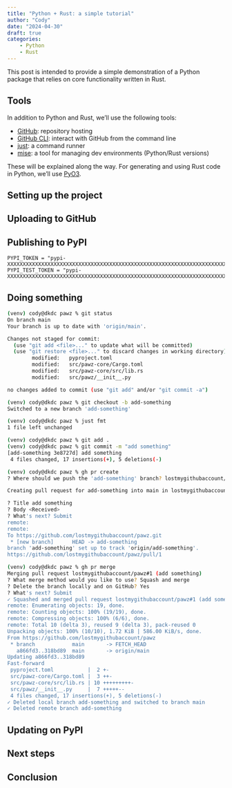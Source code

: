 ```yaml
---
title: "Python + Rust: a simple tutorial"
author: "Cody"
date: "2024-04-30"
draft: true
categories: 
    - Python
    - Rust
---
```


This post is intended to provide a simple demonstration of a Python package that relies on core functionality written in Rust.

## Tools

In addition to Python and Rust, we'll use the following tools:

- [GitHub](https://github.com): repository hosting
- [GitHub CLI](https://cli.github.com): interact with GitHub from the command line
- [just](https://github.com/casey/just): a command runner
- [mise](https://github.com/jdx/mise): a tool for managing dev environments
 (Python/Rust versions)

These will be explained along the way. For generating and using Rust code in Python, we'll use [PyO3](https://pyo3.rs/).

## Setting up the project

## Uploading to GitHub

## Publishing to PyPI

```.env
PYPI_TOKEN = "pypi-XXXXXXXXXXXXXXXXXXXXXXXXXXXXXXXXXXXXXXXXXXXXXXXXXXXXXXXXXXXXXXXXXXXXXXXXXXXXXXXXXXXXXXXXXXXXXXXXXXXXXXXXXXXXXXXXXXXXXXXXXXXXXXXXXXXXXXXXXXXXXXXXXXXXXXXXXXXXXXXXXXXXXXXXXXXXXX"
PYPI_TEST_TOKEN = "pypi-XXXXXXXXXXXXXXXXXXXXXXXXXXXXXXXXXXXXXXXXXXXXXXXXXXXXXXXXXXXXXXXXXXXXXXXXXXXXXXXXXXXXXXXXXXXXXXXXXXXXXXXXXXXXXXXXXXXXXXXXXXXXXXXXXXXXXXXXXXXXXXXXXXXXXXXXXXXXXXXXXXXXXXXXXXXXXXXXXXXX"
```

## Doing something

```.bash
(venv) cody@dkdc pawz % git status
On branch main
Your branch is up to date with 'origin/main'.

Changes not staged for commit:
  (use "git add <file>..." to update what will be committed)
  (use "git restore <file>..." to discard changes in working directory)
        modified:   pyproject.toml
        modified:   src/pawz-core/Cargo.toml
        modified:   src/pawz-core/src/lib.rs
        modified:   src/pawz/__init__.py

no changes added to commit (use "git add" and/or "git commit -a")
```

```.bash
(venv) cody@dkdc pawz % git checkout -b add-something
Switched to a new branch 'add-something'
```

```.bash
(venv) cody@dkdc pawz % just fmt
1 file left unchanged
```

```.bash
(venv) cody@dkdc pawz % git add .
(venv) cody@dkdc pawz % git commit -m "add something"
[add-something 3e8727d] add something
 4 files changed, 17 insertions(+), 5 deletions(-)
```

```.bash
(venv) cody@dkdc pawz % gh pr create
? Where should we push the 'add-something' branch? lostmygithubaccount/pawz

Creating pull request for add-something into main in lostmygithubaccount/pawz

? Title add something
? Body <Received>
? What's next? Submit
remote:
remote:
To https://github.com/lostmygithubaccount/pawz.git
 * [new branch]      HEAD -> add-something
branch 'add-something' set up to track 'origin/add-something'.
https://github.com/lostmygithubaccount/pawz/pull/1
```

```.bash
(venv) cody@dkdc pawz % gh pr merge
Merging pull request lostmygithubaccount/pawz#1 (add something)
? What merge method would you like to use? Squash and merge
? Delete the branch locally and on GitHub? Yes
? What's next? Submit
✓ Squashed and merged pull request lostmygithubaccount/pawz#1 (add something)
remote: Enumerating objects: 19, done.
remote: Counting objects: 100% (19/19), done.
remote: Compressing objects: 100% (6/6), done.
remote: Total 10 (delta 3), reused 9 (delta 3), pack-reused 0
Unpacking objects: 100% (10/10), 1.72 KiB | 586.00 KiB/s, done.
From https://github.com/lostmygithubaccount/pawz
 * branch            main       -> FETCH_HEAD
   a866fd3..318bd89  main       -> origin/main
Updating a866fd3..318bd89
Fast-forward
 pyproject.toml           |  2 +-
 src/pawz-core/Cargo.toml |  3 ++-
 src/pawz-core/src/lib.rs | 10 +++++++++-
 src/pawz/__init__.py     |  7 +++++--
 4 files changed, 17 insertions(+), 5 deletions(-)
✓ Deleted local branch add-something and switched to branch main
✓ Deleted remote branch add-something
```

## Updating on PyPI

## Next steps

## Conclusion
